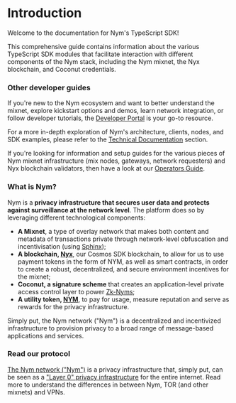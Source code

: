 # Introduction

Welcome to the documentation for Nym's TypeScript SDK! 

This comprehensive guide contains information about the various TypeScript SDK modules that facilitate interaction with different components of the Nym stack, including the Nym mixnet, the Nyx blockchain, and Coconut credentials.

### Other developer guides

If you're new to the Nym ecosystem and want to better understand the mixnet, explore kickstart options and demos, learn network integration, or follow developer tutorials, the [Developer Portal](https://nymtech.net/developers/) is your go-to resource.

For a more in-depth exploration of Nym's architecture, clients, nodes, and SDK examples, please refer to the [Technical Documentation](https://nymtech.net/docs/) section.

If you're looking for information and setup guides for the various pieces of Nym mixnet infrastructure (mix nodes, gateways, network requesters) and Nyx blockchain validators, then have a look at our [Operators Guide](https://nymtech.net/operators/introduction.html).


### What is Nym?
Nym is a **privacy infrastructure that secures user data and protects against surveillance at the network level**.
The platform does so by  leveraging different technological components:
 - **A Mixnet**, a type of overlay network that makes both content and metadata of transactions private through network-level obfuscation and incentivisation (using [Sphinx](https://blog.nymtech.net/sphinx-tl-dr-the-data-packet-that-can-anonymize-bitcoin-and-the-internet-18d152c6e4dc));
- **A blockchain,  [Nyx](https://blog.nymtech.net/nym-is-not-a-blockchain-but-it-is-powered-by-one-4bb16ef16587)**, our Cosmos SDK blockchain, to allow for us to use payment tokens in the form of NYM, as well as smart contracts, in order to create a robust, decentralized, and secure environment incentives for the mixnet;
- **Coconut, a signature scheme** that creates an application-level private access control layer to power [Zk-Nyms](https://blog.nymtech.net/zk-nyms-are-here-a-major-milestone-towards-a-market-ready-mixnet-a3470c9ab10a);
- **A utility token, [NYM](https://blog.nymtech.net/nym-tokens-where-do-they-live-and-how-are-they-distributed-cross-chain-8d134bf9c41f)**, to pay for usage, measure reputation and serve as rewards for the privacy infrastructure.

Simply put, the Nym network ("Nym") is a decentralized and incentivized infrastructure to provision privacy to a broad range of message-based applications and services.



### Read our protocol

[The Nym network ("Nym")](https://www.feat-nym-update-nym-web.websites.dev.nymte.ch/nym-whitepaper.pdf) is a privacy infrastructure that, simply put, can be seen as a ["Layer 0" privacy infrastructure](https://blog.nymtech.net/nym-layer-0-privacy-infrastructure-for-the-whole-internet-e53238f9b8e7) for the entire internet.
Read more to understand the differences in between Nym, TOR (and other mixnets) and VPNs.



